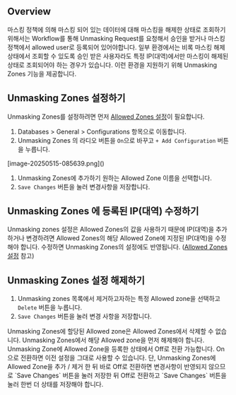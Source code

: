 
## Overview
마스킹 정책에 의해 마스킹 되어 있는 데이터에 대해 마스킹을 해제한 상태로 조회하기 위해서는 Workflow를 통해 Unmasking Request를 요청해서 승인을 받거나 마스킹 정책에서 allowed user로 등록되어 있어야합니다. 일부 환경에서는 비록 마스킹 해제 상태에서 조회할 수 있도록 승인 받은 사용자라도 특정 IP(대역)에서만 마스킹이 해제된 상태로 조회되어야 하는 경우가 있습니다. 이런 환경을 지원하기 위해 Unmasking Zones 기능을 제공합니다.

## Unmasking Zones 설정하기
Unmasking Zones를 설정하려면 먼저 [Allowed Zones 설정](https://querypie.atlassian.net/wiki/x/zoBuI)이 필요합니다.

1. Databases &gt; General &gt; Configurations 항목으로 이동합니다.
2. Unmasking Zones 의 라디오 버튼을 `On`으로 바꾸고 `+ Add Configuration` 버튼을 누릅니다.

<p align="center">
<div>[image-20250515-085639.png]()</div>
</p>

1. Unmasking Zones에 추가하기 원하는 Allowed Zone 이름을 선택합니다.<br/>
2. `Save Changes` 버튼을 눌러 변경사항을 저장합니다.



## Unmasking Zones 에 등록된 IP(대역) 수정하기
Unmasking zones 설정은 Allowed Zones의 값을 사용하기 때문에 IP(대역)을 추가하거나 변경하려면 Allowed Zones의 해당 Allowed Zone에 지정된 IP(대역)을 수정해야 합니다. 수정하면 Unmasking Zones의 설정에도 반영됩니다. ([Allowed Zones 설정](https://querypie.atlassian.net/wiki/x/zoBuI) 참고)

## Unmasking Zones 설정 해제하기
1. Unmasking zones 목록에서 제거하고자하는 특정 Allowed zone을 선택하고 `Delete` 버튼을 누릅니다.<br/>
2. `Save Changes` 버튼을 눌러 변경 사항을 저장합니다.

<Callout type="important">
Unmasking Zones에 할당된 Allowed zone은 Allowed Zones에서 삭제할 수 없습니다. Unmasking Zones에서 해당 Allowed zone을 먼저 해제해야 합니다.
Unmasking Zone에 Allowed Zone을 등록한 상태에서 Off로 전환 가능합니다. On으로 전환하면 이전 설정을 그대로 사용할 수 있습니다. 단, Unmasking Zones에 Allowed Zone을 추가 / 제거 한 뒤 바로 Off로 전환하면 변경사항이 반영되지 않으므로 `Save Changes` 버튼을 눌러 저장한 뒤 Off로 전환하고 `Save Changes` 버튼을 눌러 한번 더 상태를 저장해야 합니다.
</Callout>


